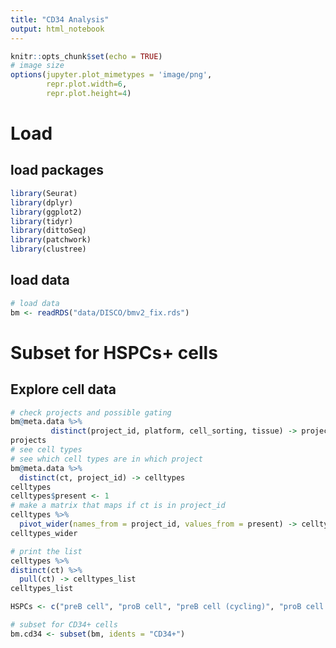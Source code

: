 ---
title: "CD34 Analysis"
output: html_notebook
---

```{r setup, include=FALSE}
knitr::opts_chunk$set(echo = TRUE)
# image size
options(jupyter.plot_mimetypes = 'image/png',
        repr.plot.width=6,
        repr.plot.height=4)
```
# Load
## load packages
```{r load packages, message=FALSE, warning=FALSE}
library(Seurat)
library(dplyr)
library(ggplot2)
library(tidyr)
library(dittoSeq)
library(patchwork)
library(clustree)
```

## load data
```{r load data}
# load data
bm <- readRDS("data/DISCO/bmv2_fix.rds")
```
# Subset for HSPCs+ cells

## Explore cell data
```{r explore cell data}
# check projects and possible gating
bm@meta.data %>%
         distinct(project_id, platform, cell_sorting, tissue) -> projects
projects
# see cell types
# see which cell types are in which project
bm@meta.data %>%
  distinct(ct, project_id) -> celltypes
celltypes
celltypes$present <- 1
# make a matrix that maps if ct is in project_id
celltypes %>%
  pivot_wider(names_from = project_id, values_from = present) -> celltypes_wider
celltypes_wider

# print the list
celltypes %>%
distinct(ct) %>%
  pull(ct) -> celltypes_list
celltypes_list

```



```{r subset}
HSPCs <- c("preB cell", "proB cell", "preB cell (cycling)", "proB cell (cycling)", "CMP", "MEP", "GMP", "CDP", "MPP", "HSC", "CLP")

# subset for CD34+ cells
bm.cd34 <- subset(bm, idents = "CD34+")
```


